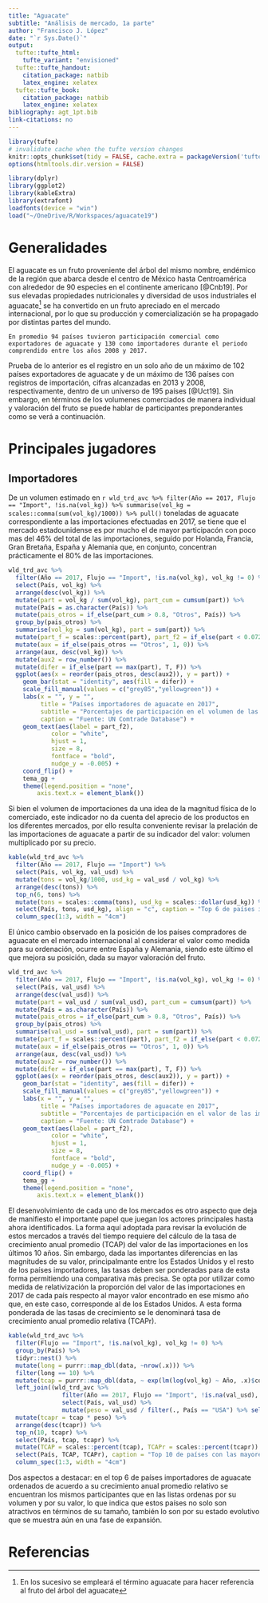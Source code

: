 ```yaml
---
title: "Aguacate"
subtitle: "Análisis de mercado, 1a parte"
author: "Francisco J. López"
date: "`r Sys.Date()`"
output:
  tufte::tufte_html:
    tufte_variant: "envisioned"
  tufte::tufte_handout:
    citation_package: natbib
    latex_engine: xelatex
  tufte::tufte_book:
    citation_package: natbib
    latex_engine: xelatex
bibliography: agt_1pt.bib
link-citations: no
---
```


```r
library(tufte)
# invalidate cache when the tufte version changes
knitr::opts_chunk$set(tidy = FALSE, cache.extra = packageVersion('tufte'))
options(htmltools.dir.version = FALSE)
```

```r
library(dplyr)
library(ggplot2)
library(kableExtra)
library(extrafont)
loadfonts(device = "win") 
load("~/OneDrive/R/Workspaces/aguacate19")
```


# Generalidades

El aguacate es un fruto proveniente del árbol del mismo nombre, endémico de la región que abarca desde el centro de México hasta Centroamérica con alrededor de 90 especies en el continente americano [@Cnb19]. Por sus elevadas propiedades nutricionales y diversidad de usos industriales el aguacate^[En los sucesivo se empleará el término aguacate para hacer referencia al fruto del árbol del aguacate] se ha convertido en un fruto apreciado en el mercado internacional, por lo que su producción y comercialización se ha propagado por distintas partes del mundo.

```marginfigure
En promedio 94 países tuvieron participación comercial como exportadores de aguacate y 130 como importadores durante el periodo comprendido entre los años 2008 y 2017.
```
Prueba de lo anterior es el registro en un solo año de un máximo de 102 países exportadores de aguacate y de un máximo de 136 países con registros de importación, cifras alcanzadas en 2013 y 2008, respectivamente, dentro de un universo de 195 países [@Uct19]. Sin embargo, en términos de los volumenes comerciados de manera individual y valoración del fruto se puede hablar de participantes preponderantes como se verá a continuación. 

# Principales jugadores

## Importadores

De un volumen estimado en `r wld_trd_avc %>% filter(Año == 2017, Flujo == "Import", !is.na(vol_kg)) %>% summarise(vol_kg = scales::comma(sum(vol_kg)/1000)) %>% pull() ` toneladas de aguacate correspondiente a las importaciones efectuadas en 2017, se tiene que el mercado estadounidense es por mucho el de mayor participacón con poco mas del 46% del total de las importaciones, seguido por Holanda, Francia, Gran Bretaña, España y Alemania que, en conjunto, concentran prácticamente el 80% de las importaciones.

```r
wld_trd_avc %>%
  filter(Año == 2017, Flujo == "Import", !is.na(vol_kg), vol_kg != 0) %>% 
  select(País, vol_kg) %>% 
  arrange(desc(vol_kg)) %>% 
  mutate(part = vol_kg / sum(vol_kg), part_cum = cumsum(part)) %>% 
  mutate(País = as.character(País)) %>% 
  mutate(pais_otros = if_else(part_cum > 0.8, "Otros", País)) %>% 
  group_by(pais_otros) %>% 
  summarise(vol_kg = sum(vol_kg), part = sum(part)) %>%
  mutate(part_f = scales::percent(part), part_f2 = if_else(part < 0.072, "", part_f)) %>% 
  mutate(aux = if_else(pais_otros == "Otros", 1, 0)) %>% 
  arrange(aux, desc(vol_kg)) %>%
  mutate(aux2 = row_number()) %>%
  mutate(difer = if_else(part == max(part), T, F)) %>% 
  ggplot(aes(x = reorder(pais_otros, desc(aux2)), y = part)) + 
    geom_bar(stat = "identity", aes(fill = difer)) +
    scale_fill_manual(values = c("grey85","yellowgreen")) +
    labs(x = "", y = "",
         title = "Países importadores de aguacate en 2017",
         subtitle = "Porcentajes de participación en el volumen de las importaciones",
         caption = "Fuente: UN Comtrade Database") +
    geom_text(aes(label = part_f2),
            color = "white",
            hjust = 1,
            size = 8,
            fontface = "bold",
            nudge_y = -0.005) +
    coord_flip() +
    tema_gg +
    theme(legend.position = "none",
        axis.text.x = element_blank())
```

Si bien el volumen de importaciones da una idea de la magnitud física de lo comerciado, este indicador no da cuenta del aprecio de los productos en los diferentes mercados, por ello resulta conveniente revisar la prelación de las importaciones de aguacate a partir de su indicador del valor: volumen multiplicado por su precio.

```r
kable(wld_trd_avc %>% 
  filter(Año == 2017, Flujo == "Import") %>% 
  select(País, vol_kg, val_usd) %>% 
  mutate(tons = vol_kg/1000, usd_kg = val_usd / vol_kg) %>%
  arrange(desc(tons)) %>% 
  top_n(6, tons) %>% 
  mutate(tons = scales::comma(tons), usd_kg = scales::dollar(usd_kg)) %>%
  select(País, tons, usd_kg), align = "c", caption = "Top 6 de países importadores de aguacate en 2017 (fuente: UN Comtrade Database)") %>%  
  column_spec(1:3, width = "4cm")
```

El único cambio observado en la posición de los países compradores de aguacate en el mercado internacional al considerar el valor como medida para su ordenación, ocurre entre España y Alemania, siendo este último el que mejora su posición, dada su mayor valoración del fruto. 

```r
wld_trd_avc %>%
  filter(Año == 2017, Flujo == "Import", !is.na(vol_kg), vol_kg != 0) %>% 
  select(País, val_usd) %>% 
  arrange(desc(val_usd)) %>% 
  mutate(part = val_usd / sum(val_usd), part_cum = cumsum(part)) %>% 
  mutate(País = as.character(País)) %>% 
  mutate(pais_otros = if_else(part_cum > 0.8, "Otros", País)) %>% 
  group_by(pais_otros) %>% 
  summarise(val_usd = sum(val_usd), part = sum(part)) %>%
  mutate(part_f = scales::percent(part), part_f2 = if_else(part < 0.072, "", part_f)) %>% 
  mutate(aux = if_else(pais_otros == "Otros", 1, 0)) %>% 
  arrange(aux, desc(val_usd)) %>%
  mutate(aux2 = row_number()) %>%
  mutate(difer = if_else(part == max(part), T, F)) %>% 
  ggplot(aes(x = reorder(pais_otros, desc(aux2)), y = part)) + 
    geom_bar(stat = "identity", aes(fill = difer)) +
    scale_fill_manual(values = c("grey85","yellowgreen")) +
    labs(x = "", y = "",
         title = "Países importadores de aguacate en 2017",
         subtitle = "Porcentajes de participación en el valor de las importaciones",
         caption = "Fuente: UN Comtrade Database") +
    geom_text(aes(label = part_f2),
            color = "white",
            hjust = 1,
            size = 8,
            fontface = "bold",
            nudge_y = -0.005) +
    coord_flip() +
    tema_gg +
    theme(legend.position = "none",
        axis.text.x = element_blank())
```

El desenvolvimiento de cada uno de los mercados es otro aspecto que deja de manifiesto el importante papel que juegan los actores principales hasta ahora identificados. La forma aquí adoptada para revisar la evolución de estos mercados a través del tiempo requiere del cálculo de la tasa de crecimiento anual promedio (TCAP) del valor de las importaciones en los últimos 10 años. Sin embargo, dada las importantes diferencias en las magnitudes de su valor, principalmante entre los Estados Unidos y el resto de los países importadores, las tasas deben ser ponderadas para de esta forma permitiendo una comparativa más precisa. Se opta por utilizar como medida de relativización la proporción del valor de las importaciones en 2017 de cada país respecto al mayor valor encontrado en ese mismo año que, en este caso, corresponde al de los Estados Unidos. A esta forma ponderada de las tasas de crecimiento se le denominará tasa de crecimiento anual promedio relativa (TCAPr).

```r
kable(wld_trd_avc %>% 
  filter(Flujo == "Import", !is.na(vol_kg), vol_kg != 0) %>% 
  group_by(País) %>% 
  tidyr::nest() %>% 
  mutate(long = purrr::map_dbl(data, ~nrow(.x))) %>% 
  filter(long == 10) %>% 
  mutate(tcap = purrr::map_dbl(data, ~ exp(lm(log(vol_kg) ~ Año, .x)$coefficient[2])-1)) %>% 
  left_join((wld_trd_avc %>% 
               filter(Año == 2017, Flujo == "Import", !is.na(val_usd), val_usd != 0) %>% 
               select(País, val_usd) %>% 
               mutate(peso = val_usd / filter(., País == "USA") %>% select(val_usd) %>%  pull()))) %>% 
  mutate(tcapr = tcap * peso) %>%   
  arrange(desc(tcapr)) %>% 
  top_n(10, tcapr) %>% 
  select(País, tcap, tcapr) %>% 
  mutate(TCAP = scales::percent(tcap), TCAPr = scales::percent(tcapr)) %>% 
  select(País, TCAP, TCAPr), caption = "Top 10 de países con las mayores tasas relativas de crecimiento anual promedio del valor de las importaciones de aguacate, 2008-2017 (fuente: UN Comtrade Database)", align = "c") %>% 
  column_spec(1:3, width = "4cm")
```

Dos aspectos a destacar: en el top 6 de países importadores de aguacate ordenados de acuerdo a su crecimiento anual promedio relativo se encuentran los mismos participantes que en las listas ordenas por su volumen y por su valor, lo que indica que estos países no solo son atractivos en términos de su tamaño, también lo son por su estado evolutivo que se muestra aún en una fase de expansión. 

# Referencias